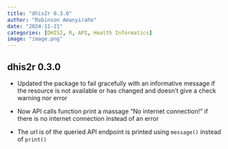 ```yaml
---
title: "dhis2r 0.3.0"
author: "Robinson Amanyiraho"
date: "2024-11-21"
categories: [DHIS2, R, API, Health Informatics]
image: "image.png"
---
```


## dhis2r 0.3.0

* Updated the package to fail gracefully with an informative message if the resource is not available or has changed and doesn't give a check warning nor error

* Now API calls function print a massage "No internet connection!" if there is no internet connection instead of an error

* The url is of the queried API endpoint is printed using `message()` instead of `print()`


